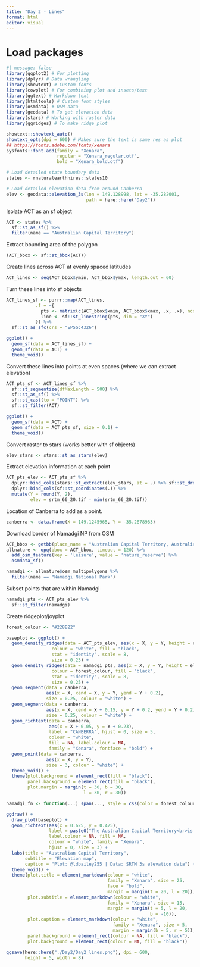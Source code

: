 ```yaml
---
title: "Day 2 - Lines"
format: html
editor: visual
---
```


# Load packages

```r
#| message: false
library(ggplot2) # For plotting
library(dplyr) # Data wrangling
library(showtext) # Custom fonts
library(cowplot) # For combining plot and insets/text
library(ggtext) # Markdown text
library(htmltools) # Custom font styles
library(osmdata) # OSM data
library(geodata) # To get elevation data
library(stars) # Working with raster data
library(ggridges) # To make ridge plot

showtext::showtext_auto()
showtext_opts(dpi = 600) # Makes sure the text is same res as plot
## https://fonts.adobe.com/fonts/xenara
sysfonts::font.add(family = "Xenara",
                   regular = "Xenara_regular.otf",
                   bold = "Xenara_bold.otf")
```

```r
# Load detailed state boundary data
states <- rnaturalearthhires::states10
```

```r
# Load detailed elevation data from around Canberra
elev <- geodata::elevation_3s(lon = 149.128998, lat = -35.282001,
                              path = here::here("Day2"))
```

Isolate ACT as an sf object

```r
ACT <- states %>% 
  sf::st_as_sf() %>% 
  filter(name == "Australian Capital Territory") 
```

Extract bounding area of the polygon

```r
(ACT_bbox <- sf::st_bbox(ACT))
```

Create lines across ACT at evenly spaced latitudes

```r
ACT_lines <- seq(ACT_bbox$ymin, ACT_bbox$ymax, length.out = 60)
```

Turn these lines into sf objects

```r
ACT_lines_sf <- purrr::map(ACT_lines,
           .f = ~{
             pts <- matrix(c(ACT_bbox$xmin, ACT_bbox$xmax, .x, .x), ncol = 2)
             line <- sf::st_linestring(pts, dim = "XY")
           }) %>% 
  sf::st_as_sfc(crs = "EPSG:4326")

ggplot() +
  geom_sf(data = ACT_lines_sf) +
  geom_sf(data = ACT) +
  theme_void()
```

Convert these lines into points at even spaces (where we can extract elevation)

```r
ACT_pts_sf <- ACT_lines_sf %>% 
  sf::st_segmentize(dfMaxLength = 500) %>% 
  sf::st_as_sf() %>% 
  sf::st_cast(to = "POINT") %>% 
  sf::st_filter(ACT)

ggplot() +
  geom_sf(data = ACT) +
  geom_sf(data = ACT_pts_sf, size = 0.1) +
  theme_void()
```

Convert raster to stars (works better with sf objects)

```r
elev_stars <- stars::st_as_stars(elev)
```

Extract elevation information at each point

```r
ACT_pts_elev <- ACT_pts_sf %>% 
  dplyr::bind_cols(stars::st_extract(elev_stars, at = .) %>% sf::st_drop_geometry()) %>% 
  dplyr::bind_cols(sf::st_coordinates(.)) %>% 
  mutate(Y = round(Y, 2),
         elev = srtm_66_20.tif - min(srtm_66_20.tif))
```

Location of Canberra to add as a point.

```r
canberra <- data.frame(X = 149.1245965, Y = -35.2878983)
```

Download border of Namadgi NP from OSM

```r
ACT_bbox <- getbb(place_name = "Australian Capital Territory, Australia")
allnature <- opq(bbox = ACT_bbox, timeout = 120) %>% 
  add_osm_feature(key = 'leisure', value = 'nature_reserve') %>% 
  osmdata_sf()

namadgi <- allnature$osm_multipolygons %>% 
  filter(name == "Namadgi National Park")
```

Subset points that are within Namadgi

```r
namadgi_pts <- ACT_pts_elev %>% 
  sf::st_filter(namadgi)
```

Create ridgeplot/joyplot

```r
forest_colour <- "#228B22"

baseplot <- ggplot() +
  geom_density_ridges(data = ACT_pts_elev, aes(x = X, y = Y, height = elev, group = Y),
                 colour = "white", fill = "black",
                 stat = "identity", scale = 8,
                 size = 0.25) +
  geom_density_ridges(data = namadgi_pts, aes(x = X, y = Y, height = elev, group = Y),
                 colour = forest_colour, fill = "black",
                 stat = "identity", scale = 8,
                 size = 0.25) +
  geom_segment(data = canberra,
               aes(x = X, xend = X, y = Y, yend = Y + 0.2),
               size = 0.25, colour = "white") +
  geom_segment(data = canberra,
               aes(x = X, xend = X + 0.15, y = Y + 0.2, yend = Y + 0.2),
               size = 0.25, colour = "white") +
  geom_richtext(data = canberra,
                aes(x = X + 0.05, y = Y + 0.23),
                label = "CANBERRA", hjust = 0, size = 5,
                colour = "white",
                fill = NA, label.colour = NA,
                family = "Xenara", fontface = "bold") +
  geom_point(data = canberra,
               aes(x = X, y = Y),
               size = 3, colour = "white") +
  theme_void() +
  theme(plot.background = element_rect(fill = "black"),
        panel.background = element_rect(fill = "black"),
        plot.margin = margin(t = 30, b = 30,
                             l = 30, r = 30))
```

```r
namadgi_fn <- function(...) span(..., style = css(color = forest_colour))

ggdraw() +
  draw_plot(baseplot) +
  geom_richtext(aes(x = 0.625, y = 0.425),
                label = paste0("The Australian Capital Territory<br>is home to Australia's capital, Canberra.<br>The ACT is only 2300km^2 but alot<br>of that space is mountainous<br>", namadgi_fn("Namadgi National Park.")),
                label.colour = NA, fill = NA,
                colour = "white", family = "Xenara",
                hjust = 0, size = 3) +
  labs(title = "Australian Capital Territory",
       subtitle = "Elevation map",
       caption = "Plot: @ldbailey255 | Data: SRTM 3s elevation data") +
  theme_void() +
  theme(plot.title = element_markdown(colour = "white",
                                      family = "Xenara", size = 25,
                                      face = "bold",
                                      margin = margin(t = 20, l = 20)),
        plot.subtitle = element_markdown(colour = "white",
                                      family = "Xenara", size = 15,
                                      margin = margin(t = 5, l = 20,
                                                      b = -10)),
        plot.caption = element_markdown(colour = "white",
                                        family = "Xenara", size = 5,
                                        margin = margin(b = 5, r = 5)),
        panel.background = element_rect(colour = NA, fill = "black"),
        plot.background = element_rect(colour = NA, fill = "black"))

ggsave(here::here("./Day2/Day2_lines.png"), dpi = 600,
       height = 5, width = 8)
```
